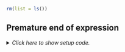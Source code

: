 ```r
rm(list = ls())
```


## Premature end of expression

<details><summary>*Click here to show setup code.*</summary>
```r
### Premature end of expression

```
```r
3
+ 5
```
</details>
